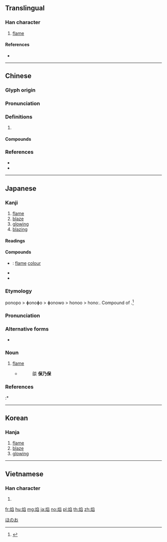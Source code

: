{{also|焔|燄}}
==Translingual==

===Han character===
{{Han char|rn=86|rad=火|as=08|sn=12|four=97877|canj=FNHX|ids=⿰火臽}}

# [[flame]]

====References====
* {{Han ref|kx=0675.040|dkj=19141|dj=1086.150|hdz=32210.070|uh=7130|ud=28976|bh=B54B|bd=46411}}

----

==Chinese==
{{zh-forms|alt=焔,燄}}

===Glyph origin===
{{Han etym}}

===Pronunciation===
{{zh-pron
|m=yàn
|c=jim6,jim4
|mn=qz,tw,xm,zz:iām/qz,xm,zz:iāⁿ
|mn_note=iām - literary; iāⁿ - vernacular
|mc=y
|oc=y
|cat=
}}

===Definitions===
{{zh-hanzi}}

# {{rfdef|zh}}

====Compounds====
{{zh-der|光焰萬丈|內焰|冷焰|凶焰|勢焰|外焰|太陽閃焰|放焰口|敵焰|氣焰|氣焰囂張|氣焰熏天|氧化焰|氫氧焰|火焰|火焰山|火焰焰|烈焰|烈焰騰空|焰口|焰心|焰段|焰火|焰焰|焰硝|焰色分析|焰騰騰|紅焰|還原焰|飛蛾投焰|飛蛾赴焰}}

===References===
* {{R:twedu|A02415}}
* {{R:yue:Hanzi}}

----

==Japanese==

===Kanji===
{{ja-kanji|grade=|rs=火08}}

# [[flame]]
# [[blaze]]
# [[glowing]]
# [[blazing]]

====Readings====
{{ja-readings|goon=[[えん]] (en)|kanon=[[えん]] (en)|kun=[[ほのお]] (honō)}}

====Compounds====
* {{ja-r|焰色|えんしょく}}: [[flame]] [[colour]]
* {{ja-r|火焰|かえん}}
* {{ja-r|気焰|きえん}}

{{wikipedia|lang=ja}}
{{ja-kanjitab|ほのお|yomi=k}}

===Etymology===
ponopo > ɸonoɸo > ɸonowo > honoo > honoː. Compound of {{compound|火|tr1=ho|t1=fire|の|tr2=no|t2=possessive particle|穂|tr3=ho|t3=ear, head|lang=ja|sort=ほのお}}.<ref name="DJR">{{R:Daijirin}}</ref>

===Pronunciation===
{{ja-pron|yomi=k|ほのお|acc=1|acc_ref=DJR,NHK|acc2=2|acc2_ref=NHK}}

===Alternative forms===
* {{ja-l|炎}}

===Noun===
{{ja-noun|ほのお|hhira=ほのほ}}

# [[flame]]
#* {{RQ:Konkōmyō Saishōōkyō Ongi|5 (front)}}
#*: 燄 '''保乃保'''

===References===
<references/>
:* {{R:Konkōmyō Saishōōkyō Ongi}}

[[Category:ja:Fire|ほのお]]

----

==Korean==

===Hanja===
{{ko-hanja|hangeul=연|eumhun=|rv=yeon|mr=yŏn|y=yen}}

# [[flame]]
# [[blaze]]
# [[glowing]]

----

==Vietnamese==

===Han character===
{{vi-hantu|[[diễm]], [[diêm]], [[dim]]|rs=火08}}

# {{defn|lang=vi|sort=火08}}

[[fr:焰]]
[[hu:焰]]
[[mg:焰]]
[[ja:焰]]
[[no:焰]]
[[pl:焰]]
[[th:焰]]
[[zh:焰]]